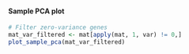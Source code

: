 #### Sample PCA plot

```r
# Filter zero-variance genes
mat_var_filtered <- mat[apply(mat, 1, var) != 0,]
plot_sample_pca(mat_var_filtered)
```

